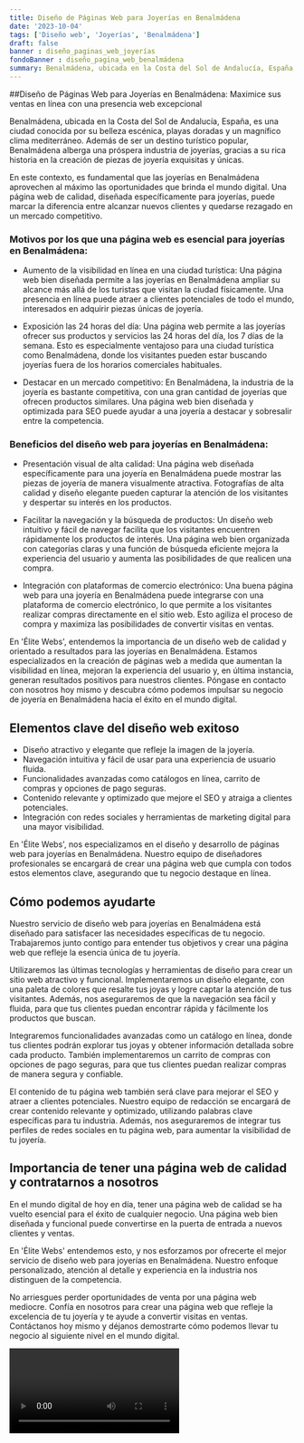 ```yaml
---
title: Diseño de Páginas Web para Joyerías en Benalmádena
date: '2023-10-04'
tags: ['Diseño web', 'Joyerías', 'Benalmádena']
draft: false
banner : diseño_paginas_web_joyerías
fondoBanner : diseño_pagina_web_benalmádena
summary: Benalmádena, ubicada en la Costa del Sol de Andalucía, España, es una ciudad conocida por su belleza escénica, playas doradas y un magnífico clima mediterráneo. Además de ser un destino turístico popular, Benalmádena alberga una próspera industria de joyerías, gracias a su rica historia en la creación de piezas de joyería exquisitas y únicas.
---
```


##Diseño de Páginas Web para Joyerías en Benalmádena: Maximice sus ventas en línea con una presencia web excepcional

Benalmádena, ubicada en la Costa del Sol de Andalucía, España, es una ciudad conocida por su belleza escénica, playas doradas y un magnífico clima mediterráneo. Además de ser un destino turístico popular, Benalmádena alberga una próspera industria de joyerías, gracias a su rica historia en la creación de piezas de joyería exquisitas y únicas.

En este contexto, es fundamental que las joyerías en Benalmádena aprovechen al máximo las oportunidades que brinda el mundo digital. Una página web de calidad, diseñada específicamente para joyerías, puede marcar la diferencia entre alcanzar nuevos clientes y quedarse rezagado en un mercado competitivo.

### Motivos por los que una página web es esencial para joyerías en Benalmádena:

* Aumento de la visibilidad en línea en una ciudad turística: Una página web bien diseñada permite a las joyerías en Benalmádena ampliar su alcance más allá de los turistas que visitan la ciudad físicamente. Una presencia en línea puede atraer a clientes potenciales de todo el mundo, interesados en adquirir piezas únicas de joyería.

* Exposición las 24 horas del día: Una página web permite a las joyerías ofrecer sus productos y servicios las 24 horas del día, los 7 días de la semana. Esto es especialmente ventajoso para una ciudad turística como Benalmádena, donde los visitantes pueden estar buscando joyerías fuera de los horarios comerciales habituales.

* Destacar en un mercado competitivo: En Benalmádena, la industria de la joyería es bastante competitiva, con una gran cantidad de joyerías que ofrecen productos similares. Una página web bien diseñada y optimizada para SEO puede ayudar a una joyería a destacar y sobresalir entre la competencia.

### Beneficios del diseño web para joyerías en Benalmádena:

* Presentación visual de alta calidad: Una página web diseñada específicamente para una joyería en Benalmádena puede mostrar las piezas de joyería de manera visualmente atractiva. Fotografías de alta calidad y diseño elegante pueden capturar la atención de los visitantes y despertar su interés en los productos.

* Facilitar la navegación y la búsqueda de productos: Un diseño web intuitivo y fácil de navegar facilita que los visitantes encuentren rápidamente los productos de interés. Una página web bien organizada con categorías claras y una función de búsqueda eficiente mejora la experiencia del usuario y aumenta las posibilidades de que realicen una compra.

* Integración con plataformas de comercio electrónico: Una buena página web para una joyería en Benalmádena puede integrarse con una plataforma de comercio electrónico, lo que permite a los visitantes realizar compras directamente en el sitio web. Esto agiliza el proceso de compra y maximiza las posibilidades de convertir visitas en ventas.

En 'Élite Webs', entendemos la importancia de un diseño web de calidad y orientado a resultados para las joyerías en Benalmádena. Estamos especializados en la creación de páginas web a medida que aumentan la visibilidad en línea, mejoran la experiencia del usuario y, en última instancia, generan resultados positivos para nuestros clientes. Póngase en contacto con nosotros hoy mismo y descubra cómo podemos impulsar su negocio de joyería en Benalmádena hacia el éxito en el mundo digital.

<GifSeo />

<Cta />

## Elementos clave del diseño web exitoso

- Diseño atractivo y elegante que refleje la imagen de la joyería.
- Navegación intuitiva y fácil de usar para una experiencia de usuario fluida.
- Funcionalidades avanzadas como catálogos en línea, carrito de compras y opciones de pago seguras.
- Contenido relevante y optimizado que mejore el SEO y atraiga a clientes potenciales.
- Integración con redes sociales y herramientas de marketing digital para una mayor visibilidad.

En 'Élite Webs', nos especializamos en el diseño y desarrollo de páginas web para joyerías en Benalmádena. Nuestro equipo de diseñadores profesionales se encargará de crear una página web que cumpla con todos estos elementos clave, asegurando que tu negocio destaque en línea.

## Cómo podemos ayudarte

Nuestro servicio de diseño web para joyerías en Benalmádena está diseñado para satisfacer las necesidades específicas de tu negocio. Trabajaremos junto contigo para entender tus objetivos y crear una página web que refleje la esencia única de tu joyería.

Utilizaremos las últimas tecnologías y herramientas de diseño para crear un sitio web atractivo y funcional. Implementaremos un diseño elegante, con una paleta de colores que resalte tus joyas y logre captar la atención de tus visitantes. Además, nos aseguraremos de que la navegación sea fácil y fluida, para que tus clientes puedan encontrar rápida y fácilmente los productos que buscan.

Integraremos funcionalidades avanzadas como un catálogo en línea, donde tus clientes podrán explorar tus joyas y obtener información detallada sobre cada producto. También implementaremos un carrito de compras con opciones de pago seguras, para que tus clientes puedan realizar compras de manera segura y confiable.

El contenido de tu página web también será clave para mejorar el SEO y atraer a clientes potenciales. Nuestro equipo de redacción se encargará de crear contenido relevante y optimizado, utilizando palabras clave específicas para tu industria. Además, nos aseguraremos de integrar tus perfiles de redes sociales en tu página web, para aumentar la visibilidad de tu joyería.

## Importancia de tener una página web de calidad y contratarnos a nosotros

En el mundo digital de hoy en día, tener una página web de calidad se ha vuelto esencial para el éxito de cualquier negocio. Una página web bien diseñada y funcional puede convertirse en la puerta de entrada a nuevos clientes y ventas.

En 'Élite Webs' entendemos esto, y nos esforzamos por ofrecerte el mejor servicio de diseño web para joyerías en Benalmádena. Nuestro enfoque personalizado, atención al detalle y experiencia en la industria nos distinguen de la competencia.

No arriesgues perder oportunidades de venta por una página web mediocre. Confía en nosotros para crear una página web que refleje la excelencia de tu joyería y te ayude a convertir visitas en ventas. Contáctanos hoy mismo y déjanos demostrarte cómo podemos llevar tu negocio al siguiente nivel en el mundo digital.

<Video />

<CtaBot job='Joyerías' city='Benalmádena'/>

<Gmaps query='Benalmádena+españa+maps' />